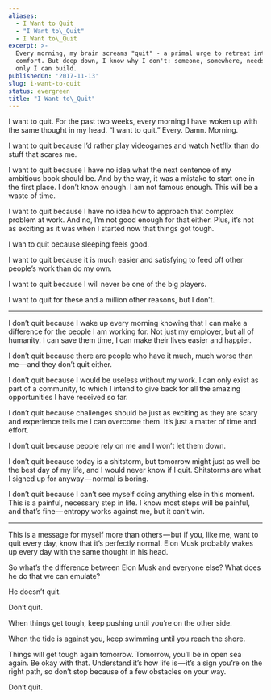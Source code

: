 ```yaml
---
aliases:
  - I Want to Quit
  - "I Want to\_Quit"
  - I Want to\_Quit
excerpt: >-
  Every morning, my brain screams "quit" - a primal urge to retreat into
  comfort. But deep down, I know why I don't: someone, somewhere, needs what
  only I can build.
publishedOn: '2017-11-13'
slug: i-want-to-quit
status: evergreen
title: "I Want to\_Quit"
---
```

I want to quit. For the past two weeks, every morning I have woken up with the same thought in my head. “I want to quit.” Every. Damn. Morning.

I want to quit because I’d rather play videogames and watch Netflix than do stuff that scares me.

I want to quit because I have no idea what the next sentence of my ambitious book should be. And by the way, it was a mistake to start one in the first place. I don’t know enough. I am not famous enough. This will be a waste of time.

I want to quit because I have no idea how to approach that complex problem at work. And no, I’m not good enough for that either. Plus, it’s not as exciting as it was when I started now that things got tough.

I wan to quit because sleeping feels good.

I want to quit because it is much easier and satisfying to feed off other people’s work than do my own.

I want to quit because I will never be one of the big players.

I want to quit for these and a million other reasons, but I don’t.

---

I don’t quit because I wake up every morning knowing that I can make a difference for the people I am working for. Not just my employer, but all of humanity. I can save them time, I can make their lives easier and happier.

I don’t quit because there are people who have it much, much worse than me — and they don’t quit either.

I don’t quit because I would be useless without my work. I can only exist as part of a community, to which I intend to give back for all the amazing opportunities I have received so far.

I don’t quit because challenges should be just as exciting as they are scary and experience tells me I can overcome them. It’s just a matter of time and effort.

I don’t quit because people rely on me and I won’t let them down.

I don’t quit because today is a shitstorm, but tomorrow might just as well be the best day of my life, and I would never know if I quit. Shitstorms are what I signed up for anyway — normal is boring.

I don’t quit because I can’t see myself doing anything else in this moment. This is a painful, necessary step in life. I know most steps will be painful, and that’s fine — entropy works against me, but it can’t win.

---

This is a message for myself more than others — but if you, like me, want to quit every day, know that it’s perfectly normal. Elon Musk probably wakes up every day with the same thought in his head.

So what’s the difference between Elon Musk and everyone else? What does he do that we can emulate?

He doesn’t quit.

Don’t quit.

When things get tough, keep pushing until you’re on the other side.

When the tide is against you, keep swimming until you reach the shore.

Things will get tough again tomorrow. Tomorrow, you’ll be in open sea again. Be okay with that. Understand it’s how life is — it’s a sign you’re on the right path, so don’t stop because of a few obstacles on your way.

Don’t quit.
